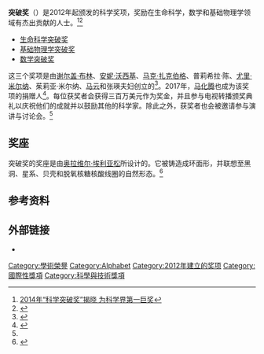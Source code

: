 {{Infobox award
|name      = 突破奖
|description = 奖励在[[生命科学突破奖|生命科学]]，[[数学突破奖|数学]]和[[基础物理学突破奖|基础物理]]学领域有杰出贡献的人士
|presenter = 突破奖基金会
|year      = 2012
|website   = {{url|https://breakthroughprize.org}}
<!--
|No. of Laureates= 3 in 2014
-->
}}

'''突破奖'''（{{lang-en|'''Breakthrough Prize'''}}）是2012年起颁发的科学奖项，奖励在生命科学，数学和基础物理学领域有杰出贡献的人士。<ref>[http://news.sciencenet.cn/htmlnews/2013/12/286412.shtm 2014年“科学突破奖”揭晓 为科学界第一巨奖]</ref><ref>{{cite news | url=http://www.bbc.com/news/science-environment-34766069 | title=$22m science prize winners announced | work=BBC News | date=2015-11-09 | accessdate=2015-11-09 }}</ref>

* [[生命科学突破奖|生命科学突破奖]]
* [[基础物理学突破奖|基础物理学突破奖]]
* [[数学突破奖|数学突破奖]]

这三个奖项是由[[谢尔盖·布林|谢尔盖·布林]]、[[安妮·沃西基|安妮·沃西基]]、[[马克·扎克伯格|马克·扎克伯格]]、普莉希拉·陈、[[尤里·米尔纳|尤里·米尔纳]]、茱莉亚·米尔纳、[[马云|马云]]和张瑛夫妇创立的<ref name=BTP>{{en}}{{cite web|title=Breakthrough Prize: About|url=https://breakthroughprize.org/?controller=Page&action=page&page_id=4|website=突破奖}}</ref>。2017年，[[马化腾|马化腾]]也成为该奖项的捐赠人<ref>{{Cite news|url=http://tech.sina.com.cn/i/2017-12-02/doc-ifypikwt2593191.shtml|title=继马云后，马化腾成为科学第一巨奖突破奖创始捐赠人|author=|date=2017-12-02|work=|accessdate=2018-09-07}}</ref>。每位获奖者会获得三百万美元作为奖金，并且参与电视转播颁奖典礼以庆祝他们的成就并以鼓励其他的科学家。除此之外，获奖者也会被邀请参与演讲与讨论会。<ref name=BTP />

==奖座==
突破奖的奖座是由[[奥拉维尔·埃利亚松|奥拉维尔·埃利亚松]]所设计的。它被铸造成环面形，并联想至黑洞、星系、贝壳和脱氧核糖核酸线圈的自然形态。<ref>{{en}}{{cite web|title=Breakthrough Prize: Trophy|url=https://breakthroughprize.org/?controller=Page&action=page&page_id=5|website=突破奖}}</ref>

==参考资料==
<references/>

==外部链接==
* {{url|https://breakthroughprize.org}}

{{突破奖获得者}}

{{Authority control}}
[[Category:學術榮譽|Category:學術榮譽]]
[[Category:Alphabet|Category:Alphabet]]
[[Category:2012年建立的奖项|Category:2012年建立的奖项]]
[[Category:國際性獎項|Category:國際性獎項]]
[[Category:科學與技術獎項|Category:科學與技術獎項]]